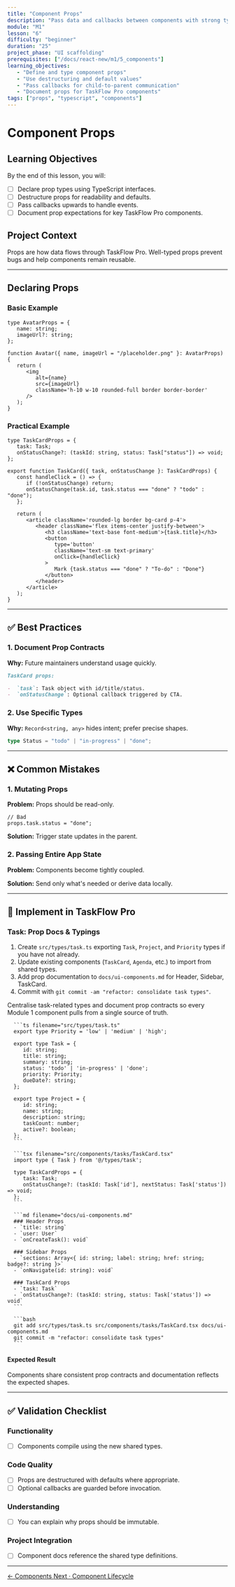 ```yaml
---
title: "Component Props"
description: "Pass data and callbacks between components with strong typing."
module: "M1"
lesson: "6"
difficulty: "beginner"
duration: "25"
project_phase: "UI scaffolding"
prerequisites: ["/docs/react-new/m1/5_components"]
learning_objectives:
   - "Define and type component props"
   - "Use destructuring and default values"
   - "Pass callbacks for child-to-parent communication"
   - "Document props for TaskFlow Pro components"
tags: ["props", "typescript", "components"]
---
```



# Component Props

## Learning Objectives

By the end of this lesson, you will:

-  [ ] Declare prop types using TypeScript interfaces.
-  [ ] Destructure props for readability and defaults.
-  [ ] Pass callbacks upwards to handle events.
-  [ ] Document prop expectations for key TaskFlow Pro components.

## Project Context

Props are how data flows through TaskFlow Pro. Well-typed props prevent bugs and
help components remain reusable.

---

## Declaring Props

### Basic Example

```tsx
type AvatarProps = {
   name: string;
   imageUrl?: string;
};

function Avatar({ name, imageUrl = "/placeholder.png" }: AvatarProps) {
   return (
      <img
         alt={name}
         src={imageUrl}
         className='h-10 w-10 rounded-full border border-border'
      />
   );
}
```

### Practical Example

```tsx
type TaskCardProps = {
   task: Task;
   onStatusChange?: (taskId: string, status: Task["status"]) => void;
};

export function TaskCard({ task, onStatusChange }: TaskCardProps) {
   const handleClick = () => {
      if (!onStatusChange) return;
      onStatusChange(task.id, task.status === "done" ? "todo" : "done");
   };

   return (
      <article className='rounded-lg border bg-card p-4'>
         <header className='flex items-center justify-between'>
            <h3 className='text-base font-medium'>{task.title}</h3>
            <button
               type='button'
               className='text-sm text-primary'
               onClick={handleClick}
            >
               Mark {task.status === "done" ? "To-do" : "Done"}
            </button>
         </header>
      </article>
   );
}
```

---

## ✅ Best Practices

### 1. Document Prop Contracts

**Why:** Future maintainers understand usage quickly.

```md
TaskCard props:

-  `task`: Task object with id/title/status.
-  `onStatusChange`: Optional callback triggered by CTA.
```

### 2. Use Specific Types

**Why:** `Record<string, any>` hides intent; prefer precise shapes.

```ts
type Status = "todo" | "in-progress" | "done";
```

---

## ❌ Common Mistakes

### 1. Mutating Props

**Problem:** Props should be read-only.

```tsx
// Bad
props.task.status = "done";
```

**Solution:** Trigger state updates in the parent.

### 2. Passing Entire App State

**Problem:** Components become tightly coupled.

**Solution:** Send only what's needed or derive data locally.

---

## 🔨 Implement in TaskFlow Pro

### Task: Prop Docs & Typings

1. Create `src/types/task.ts` exporting `Task`, `Project`, and `Priority` types
   if you have not already.
2. Update existing components (`TaskCard`, `Agenda`, etc.) to import from shared
   types.
3. Add prop documentation to `docs/ui-components.md` for Header, Sidebar,
   TaskCard.
4. Commit with `git commit -am "refactor: consolidate task types"`.

<Accordions type='single' className='mt-4'>
   <Accordion title='Solution Walkthrough'>
      <p>
         Centralise task-related types and document prop contracts so every Module 1
         component pulls from a single source of truth.
      </p>

      ```ts filename="src/types/task.ts"
      export type Priority = 'low' | 'medium' | 'high';

      export type Task = {
         id: string;
         title: string;
         summary: string;
         status: 'todo' | 'in-progress' | 'done';
         priority: Priority;
         dueDate?: string;
      };

      export type Project = {
         id: string;
         name: string;
         description: string;
         taskCount: number;
         active?: boolean;
      };
      ```

      ```tsx filename="src/components/tasks/TaskCard.tsx"
      import type { Task } from '@/types/task';

      type TaskCardProps = {
         task: Task;
         onStatusChange?: (taskId: Task['id'], nextStatus: Task['status']) => void;
      };
      ```

      ```md filename="docs/ui-components.md"
      ### Header Props
      - `title: string`
      - `user: User`
      - `onCreateTask(): void`

      ### Sidebar Props
      - `sections: Array<{ id: string; label: string; href: string; badge?: string }>`
      - `onNavigate(id: string): void`

      ### TaskCard Props
      - `task: Task`
      - `onStatusChange?: (taskId: string, status: Task['status']) => void`
      ```

      ```bash
      git add src/types/task.ts src/components/tasks/TaskCard.tsx docs/ui-components.md
      git commit -m "refactor: consolidate task types"
      ```

   </Accordion>
</Accordions>

#### Expected Result

Components share consistent prop contracts and documentation reflects the
expected shapes.

---

## ✅ Validation Checklist

### Functionality

-  [ ] Components compile using the new shared types.

### Code Quality

-  [ ] Props are destructured with defaults where appropriate.
-  [ ] Optional callbacks are guarded before invocation.

### Understanding

-  [ ] You can explain why props should be immutable.

### Project Integration

-  [ ] Component docs reference the shared type definitions.

---

<div className='mt-8 flex justify-between'>
   <a
      href='/docs/react-new/m1/5_components'
      className='text-sm font-medium text-muted-foreground hover:text-foreground'
   >
      ← Components
   </a>
   <a
      href='/docs/react-new/m1/7_component-lifecycle'
      className='text-sm font-medium text-primary hover:text-primary/80'
   >
      Next · Component Lifecycle
   </a>
</div>
